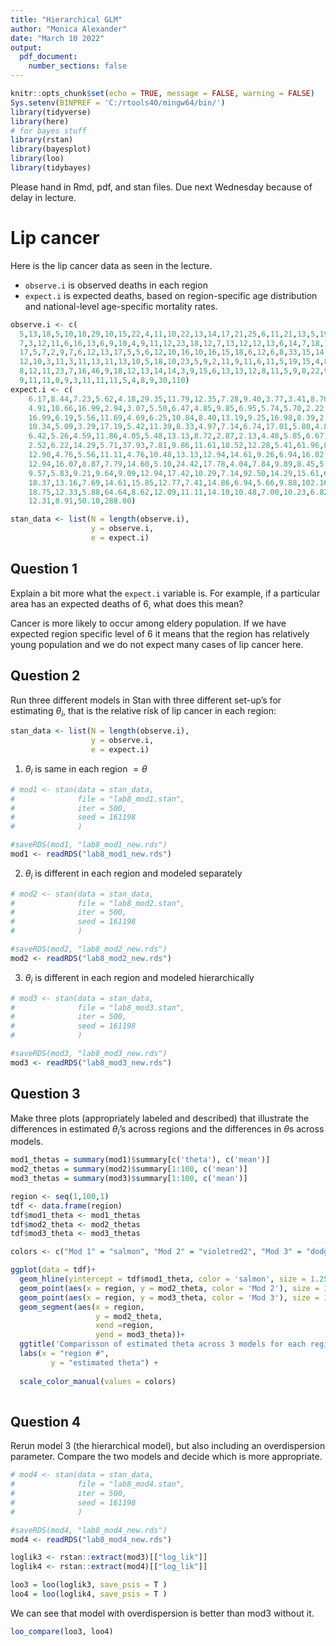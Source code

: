 ---
title: "Hierarchical GLM"
author: "Monica Alexander"
date: "March 10 2022"
output: 
  pdf_document:
    number_sections: false
---

```{r setup, include=FALSE}
knitr::opts_chunk$set(echo = TRUE, message = FALSE, warning = FALSE)
Sys.setenv(BINPREF = 'C:/rtools40/mingw64/bin/')
library(tidyverse)
library(here)
# for bayes stuff
library(rstan)
library(bayesplot) 
library(loo) 
library(tidybayes)
```

Please hand in Rmd, pdf, and stan files. Due next Wednesday because of delay in lecture. 

# Lip cancer

Here is the lip cancer data as seen in the lecture. 

- `observe.i` is observed deaths in each region
- `expect.i` is expected deaths, based on region-specific age distribution and national-level age-specific mortality rates. 

```{r}
observe.i <- c(
  5,13,18,5,10,18,29,10,15,22,4,11,10,22,13,14,17,21,25,6,11,21,13,5,19,18,14,17,3,10,
  7,3,12,11,6,16,13,6,9,10,4,9,11,12,23,18,12,7,13,12,12,13,6,14,7,18,13,9,6,8,7,6,16,4,6,12,5,5,
  17,5,7,2,9,7,6,12,13,17,5,5,6,12,10,16,10,16,15,18,6,12,6,8,33,15,14,18,25,14,2,73,13,14,6,20,8,
  12,10,3,11,3,11,13,11,13,10,5,18,10,23,5,9,2,11,9,11,6,11,5,19,15,4,8,9,6,4,4,2,12,12,11,9,7,7,
  8,12,11,23,7,16,46,9,18,12,13,14,14,3,9,15,6,13,13,12,8,11,5,9,8,22,9,2,10,6,10,12,9,11,32,5,11,
  9,11,11,0,9,3,11,11,11,5,4,8,9,30,110)
expect.i <- c(
    6.17,8.44,7.23,5.62,4.18,29.35,11.79,12.35,7.28,9.40,3.77,3.41,8.70,9.57,8.18,4.35,
    4.91,10.66,16.99,2.94,3.07,5.50,6.47,4.85,9.85,6.95,5.74,5.70,2.22,3.46,4.40,4.05,5.74,6.36,5.13,
    16.99,6.19,5.56,11.69,4.69,6.25,10.84,8.40,13.19,9.25,16.98,8.39,2.86,9.70,12.12,12.94,9.77,
    10.34,5.09,3.29,17.19,5.42,11.39,8.33,4.97,7.14,6.74,17.01,5.80,4.84,12.00,4.50,4.39,16.35,6.02,
    6.42,5.26,4.59,11.86,4.05,5.48,13.13,8.72,2.87,2.13,4.48,5.85,6.67,6.11,5.78,12.31,10.56,10.23,
    2.52,6.22,14.29,5.71,37.93,7.81,9.86,11.61,18.52,12.28,5.41,61.96,8.55,12.07,4.29,19.42,8.25,
    12.90,4.76,5.56,11.11,4.76,10.48,13.13,12.94,14.61,9.26,6.94,16.82,33.49,20.91,5.32,6.77,8.70,
    12.94,16.07,8.87,7.79,14.60,5.10,24.42,17.78,4.04,7.84,9.89,8.45,5.06,4.49,6.25,9.16,12.37,8.40,
    9.57,5.83,9.21,9.64,9.09,12.94,17.42,10.29,7.14,92.50,14.29,15.61,6.00,8.55,15.22,18.42,5.77,
    18.37,13.16,7.69,14.61,15.85,12.77,7.41,14.86,6.94,5.66,9.88,102.16,7.63,5.13,7.58,8.00,12.82,
    18.75,12.33,5.88,64.64,8.62,12.09,11.11,14.10,10.48,7.00,10.23,6.82,15.71,9.65,8.59,8.33,6.06,
    12.31,8.91,50.10,288.00)

stan_data <- list(N = length(observe.i),
                  y = observe.i,
                  e = expect.i)
```


## Question 1

Explain a bit more what the `expect.i` variable is. For example, if a particular area has an expected deaths of 6, what does this mean?

Cancer is more likely to occur among eldery population. If we have expected region specific level of 6 it means that the region has relatively young population and we do not expect many cases of lip cancer here.


## Question 2

Run three different models in Stan with three different set-up's for estimating $\theta_i$, that is the relative risk of lip cancer in each region:

```{r}
stan_data <- list(N = length(observe.i),
                  y = observe.i,
                  e = expect.i)
```

1. $\theta_i$ is same in each region $= \theta$ 

```{r}
# mod1 <- stan(data = stan_data,
#              file = "lab8_mod1.stan",
#              iter = 500,
#              seed = 161198
#              )
```


```{r}
#saveRDS(mod1, "lab8_mod1_new.rds")
mod1 <- readRDS("lab8_mod1_new.rds")
```



2. $\theta_i$ is different in each region and modeled separately 

```{r}
# mod2 <- stan(data = stan_data,
#              file = "lab8_mod2.stan",
#              iter = 500,
#              seed = 161198
#              )
```


```{r}
#saveRDS(mod2, "lab8_mod2_new.rds")
mod2 <- readRDS("lab8_mod2_new.rds")
```

3. $\theta_i$ is different in each region and modeled hierarchically 

```{r}
# mod3 <- stan(data = stan_data,
#              file = "lab8_mod3.stan",
#              iter = 500,
#              seed = 161198
#              )
```

```{r}
#saveRDS(mod3, "lab8_mod3_new.rds")
mod3 <- readRDS("lab8_mod3_new.rds")
```

## Question 3

Make three plots (appropriately labeled and described) that illustrate the differences in estimated $\theta_i$'s across regions and the differences in $\theta$s across models. 

```{r}
mod1_thetas = summary(mod1)$summary[c('theta'), c('mean')]
mod2_thetas = summary(mod2)$summary[1:100, c('mean')]
mod3_thetas = summary(mod3)$summary[1:100, c('mean')]
```


```{r}
region <- seq(1,100,1)
tdf <- data.frame(region)
tdf$mod1_theta <- mod1_thetas
tdf$mod2_theta <- mod2_thetas
tdf$mod3_theta <- mod3_thetas
```


```{r}
colors <- c("Mod 1" = "salmon", "Mod 2" = "violetred2", "Mod 3" = "dodgerblue2")

ggplot(data = tdf)+
  geom_hline(yintercept = tdf$mod1_theta, color = 'salmon', size = 1.25) +
  geom_point(aes(x = region, y = mod2_theta, color = 'Mod 2'), size = 1.5)+
  geom_point(aes(x = region, y = mod3_theta, color = 'Mod 3'), size = 1.5)+
  geom_segment(aes(x = region, 
                   y = mod2_theta,
                   xend =region, 
                   yend = mod3_theta))+
  ggtitle('Comparisson of estimated theta across 3 models for each region')+
  labs(x = "region #",
         y = "estimated theta") +
  
  scale_color_manual(values = colors)
  
```


## Question 4

Rerun model 3 (the hierarchical model), but also including an overdispersion parameter. Compare the two models and decide which is more appropriate. 

```{r}
# mod4 <- stan(data = stan_data,
#              file = "lab8_mod4.stan",
#              iter = 500,
#              seed = 161198
#              )
```


```{r}
#saveRDS(mod4, "lab8_mod4_new.rds")
mod4 <- readRDS("lab8_mod4_new.rds")
```

```{r}
loglik3 <- rstan::extract(mod3)[["log_lik"]]
loglik4 <- rstan::extract(mod4)[["log_lik"]]
```


```{r}
loo3 = loo(loglik3, save_psis = T )
loo4 = loo(loglik4, save_psis = T )
```
We can see that model with overdispersion is better than mod3 without it.
```{r}
loo_compare(loo3, loo4)
```